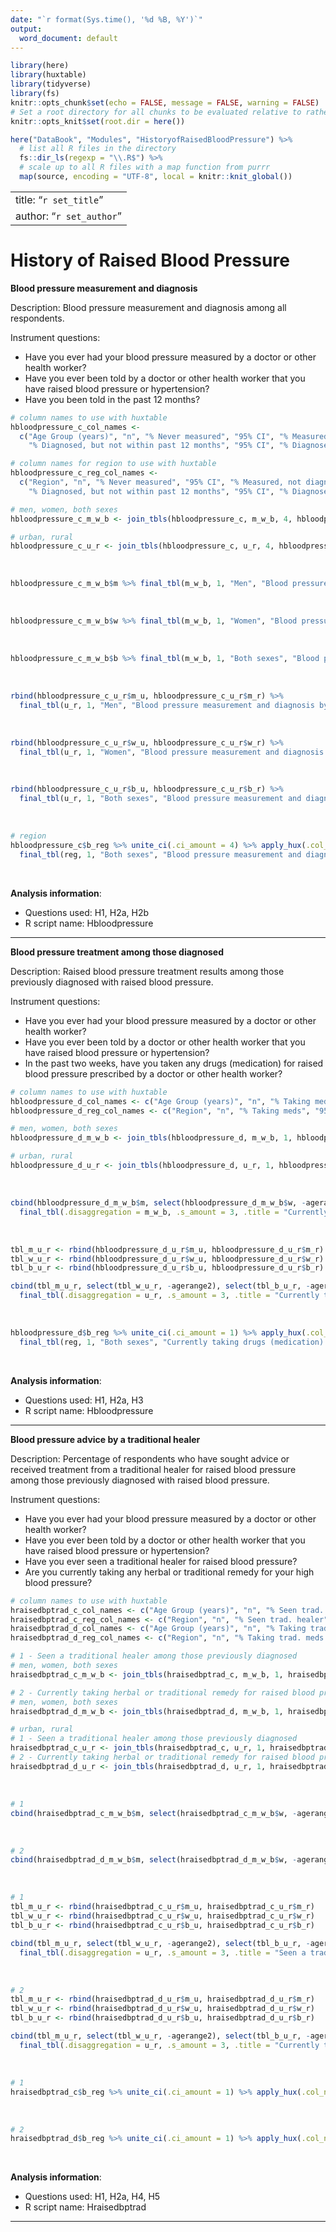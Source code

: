 ```yaml
---
date: "`r format(Sys.time(), '%d %B, %Y')`"
output:
  word_document: default
---
```


```r
library(here)
library(huxtable)
library(tidyverse)
library(fs)
knitr::opts_chunk$set(echo = FALSE, message = FALSE, warning = FALSE)
# Set a root directory for all chunks to be evaluated relative to rather than the document location
knitr::opts_knit$set(root.dir = here())
```

```r
here("DataBook", "Modules", "HistoryofRaisedBloodPressure") %>% 
  # list all R files in the directory
  fs::dir_ls(regexp = "\\.R$") %>% 
  # scale up to all R files with a map function from purrr
  map(source, encoding = "UTF-8", local = knitr::knit_global())
```

---
title: "`r set_title`"
author: "`r set_author`"
---


# History of Raised Blood Pressure

**Blood pressure measurement and diagnosis**

Description: Blood pressure measurement and diagnosis among all respondents.

Instrument questions:

- Have you ever had your blood pressure measured by a doctor or other health worker?
- Have you ever been told by a doctor or other health worker that you have raised blood pressure or hypertension?
- Have you been told in the past 12 months?

```r

# column names to use with huxtable
hbloodpressure_c_col_names <- 
  c("Age Group (years)", "n", "% Never measured", "95% CI", "% Measured, not diagnosed", "95% CI", 
    "% Diagnosed, but not within past 12 months", "95% CI", "% Diagnosed within past 12 months", "95% CI")

# column names for region to use with huxtable
hbloodpressure_c_reg_col_names <- 
  c("Region", "n", "% Never measured", "95% CI", "% Measured, not diagnosed", "95% CI", 
    "% Diagnosed, but not within past 12 months", "95% CI", "% Diagnosed within past 12 months", "95% CI")

# men, women, both sexes
hbloodpressure_c_m_w_b <- join_tbls(hbloodpressure_c, m_w_b, 4, hbloodpressure_c_col_names)
```
```r
# urban, rural
hbloodpressure_c_u_r <- join_tbls(hbloodpressure_c, u_r, 4, hbloodpressure_c_col_names)
```

<br>

```r
hbloodpressure_c_m_w_b$m %>% final_tbl(m_w_b, 1, "Men", "Blood pressure measurement and diagnosis", 10)
```

<br>

```r
hbloodpressure_c_m_w_b$w %>% final_tbl(m_w_b, 1, "Women", "Blood pressure measurement and diagnosis", 10)
```

<br>

```r
hbloodpressure_c_m_w_b$b %>% final_tbl(m_w_b, 1, "Both sexes", "Blood pressure measurement and diagnosis", 10)
```

<br>

```r
rbind(hbloodpressure_c_u_r$m_u, hbloodpressure_c_u_r$m_r) %>% 
  final_tbl(u_r, 1, "Men", "Blood pressure measurement and diagnosis by type of settlement", 10)
```

<br>

```r
rbind(hbloodpressure_c_u_r$w_u, hbloodpressure_c_u_r$w_r) %>% 
  final_tbl(u_r, 1, "Women", "Blood pressure measurement and diagnosis by type of settlement", 10)
```

<br>

```r
rbind(hbloodpressure_c_u_r$b_u, hbloodpressure_c_u_r$b_r) %>% 
  final_tbl(u_r, 1, "Both sexes", "Blood pressure measurement and diagnosis by type of settlement", 10)
```

<br>

```r
# region
hbloodpressure_c$b_reg %>% unite_ci(.ci_amount = 4) %>% apply_hux(.col_names = hbloodpressure_c_reg_col_names) %>% 
  final_tbl(reg, 1, "Both sexes", "Blood pressure measurement and diagnosis by region", 10) 
```

<br>

**Analysis information**:

-   Questions used: H1, H2a, H2b
-   R script name: Hbloodpressure

***

**Blood pressure treatment among those diagnosed**

Description: Raised blood pressure treatment results among those previously diagnosed with raised blood pressure.

Instrument questions:

- Have you ever had your blood pressure measured by a doctor or other health worker?
- Have you ever been told by a doctor or other health worker that you have raised blood pressure or hypertension?
- In the past two weeks, have you taken any drugs (medication) for raised blood pressure prescribed by a doctor or other health worker?

```r

# column names to use with huxtable
hbloodpressure_d_col_names <- c("Age Group (years)", "n", "% Taking meds", "95% CI")
hbloodpressure_d_reg_col_names <- c("Region", "n", "% Taking meds", "95% CI")

# men, women, both sexes
hbloodpressure_d_m_w_b <- join_tbls(hbloodpressure_d, m_w_b, 1, hbloodpressure_d_col_names)
```
```r
# urban, rural
hbloodpressure_d_u_r <- join_tbls(hbloodpressure_d, u_r, 1, hbloodpressure_d_col_names)
```

<br>

```r
cbind(hbloodpressure_d_m_w_b$m, select(hbloodpressure_d_m_w_b$w, -agerange), select(hbloodpressure_d_m_w_b$b, -agerange)) %>% 
  final_tbl(.disaggregation = m_w_b, .s_amount = 3, .title = "Currently taking drugs (medication) for raised blood pressure prescribed by doctor or health worker among those diagnosed", .colspan_val = 10)
```

<br>

```r
tbl_m_u_r <- rbind(hbloodpressure_d_u_r$m_u, hbloodpressure_d_u_r$m_r)
tbl_w_u_r <- rbind(hbloodpressure_d_u_r$w_u, hbloodpressure_d_u_r$w_r)
tbl_b_u_r <- rbind(hbloodpressure_d_u_r$b_u, hbloodpressure_d_u_r$b_r)

cbind(tbl_m_u_r, select(tbl_w_u_r, -agerange2), select(tbl_b_u_r, -agerange2)) %>% 
  final_tbl(.disaggregation = u_r, .s_amount = 3, .title = "Currently taking drugs (medication) for raised blood pressure prescribed by doctor or health worker among those diagnosed by type of settlement", .colspan_val = 10)
```

<br>

```r
hbloodpressure_d$b_reg %>% unite_ci(.ci_amount = 1) %>% apply_hux(.col_names = hbloodpressure_d_reg_col_names) %>% 
  final_tbl(reg, 1, "Both sexes", "Currently taking drugs (medication) for raised blood pressure prescribed by doctor or health worker among those diagnosed by region", 4)
```

<br>

**Analysis information**:

-   Questions used: H1, H2a, H3
-   R script name: Hbloodpressure

***

**Blood pressure advice by a traditional healer**

Description: Percentage of respondents who have sought advice or received treatment from a traditional healer for raised blood pressure among those previously diagnosed with raised blood pressure.

Instrument questions:

- Have you ever had your blood pressure measured by a doctor or other health worker?
- Have you ever been told by a doctor or other health worker that you have raised blood pressure or hypertension?
- Have you ever seen a traditional healer for raised blood pressure?
- Are you currently taking any herbal or traditional remedy for your high blood pressure?

```r

# column names to use with huxtable
hraisedbptrad_c_col_names <- c("Age Group (years)", "n", "% Seen trad. healer", "95% CI")
hraisedbptrad_c_reg_col_names <- c("Region", "n", "% Seen trad. healer", "95% CI")
hraisedbptrad_d_col_names <- c("Age Group (years)", "n", "% Taking trad. meds ", "95% CI")
hraisedbptrad_d_reg_col_names <- c("Region", "n", "% Taking trad. meds ", "95% CI")

# 1 - Seen a traditional healer among those previously diagnosed
# men, women, both sexes
hraisedbptrad_c_m_w_b <- join_tbls(hraisedbptrad_c, m_w_b, 1, hraisedbptrad_c_col_names)

# 2 - Currently taking herbal or traditional remedy for raised blood pressure among those previously diagnosed
# men, women, both sexes
hraisedbptrad_d_m_w_b <- join_tbls(hraisedbptrad_d, m_w_b, 1, hraisedbptrad_d_col_names)
```
```r
# urban, rural
# 1 - Seen a traditional healer among those previously diagnosed
hraisedbptrad_c_u_r <- join_tbls(hraisedbptrad_c, u_r, 1, hraisedbptrad_c_col_names)
# 2 - Currently taking herbal or traditional remedy for raised blood pressure among those previously diagnosed
hraisedbptrad_d_u_r <- join_tbls(hraisedbptrad_d, u_r, 1, hraisedbptrad_d_col_names)
```

<br>

```r
# 1
cbind(hraisedbptrad_c_m_w_b$m, select(hraisedbptrad_c_m_w_b$w, -agerange), select(hraisedbptrad_c_m_w_b$b, -agerange)) %>% final_tbl(.disaggregation = m_w_b, .s_amount = 3, .title = "Seen a traditional healer among those previously diagnosed", .colspan_val = 10)
```

<br>

```r
# 2
cbind(hraisedbptrad_d_m_w_b$m, select(hraisedbptrad_d_m_w_b$w, -agerange), select(hraisedbptrad_d_m_w_b$b, -agerange)) %>% final_tbl(.disaggregation = m_w_b, .s_amount = 3, .title = "Currently taking herbal or traditional remedy for raised blood pressure among those previously diagnosed", .colspan_val = 10)
```

<br>

```r
# 1
tbl_m_u_r <- rbind(hraisedbptrad_c_u_r$m_u, hraisedbptrad_c_u_r$m_r)
tbl_w_u_r <- rbind(hraisedbptrad_c_u_r$w_u, hraisedbptrad_c_u_r$w_r)
tbl_b_u_r <- rbind(hraisedbptrad_c_u_r$b_u, hraisedbptrad_c_u_r$b_r)

cbind(tbl_m_u_r, select(tbl_w_u_r, -agerange2), select(tbl_b_u_r, -agerange2)) %>% 
  final_tbl(.disaggregation = u_r, .s_amount = 3, .title = "Seen a traditional healer among those previously diagnosed by type of settlement", .colspan_val = 10)
```

<br>

```r
# 2
tbl_m_u_r <- rbind(hraisedbptrad_d_u_r$m_u, hraisedbptrad_d_u_r$m_r)
tbl_w_u_r <- rbind(hraisedbptrad_d_u_r$w_u, hraisedbptrad_d_u_r$w_r)
tbl_b_u_r <- rbind(hraisedbptrad_d_u_r$b_u, hraisedbptrad_d_u_r$b_r)

cbind(tbl_m_u_r, select(tbl_w_u_r, -agerange2), select(tbl_b_u_r, -agerange2)) %>% 
  final_tbl(.disaggregation = u_r, .s_amount = 3, .title = "Currently taking herbal or traditional remedy for raised blood pressure among those previously diagnosed by type of settlement", .colspan_val = 10)
```

<br>

```r
# 1
hraisedbptrad_c$b_reg %>% unite_ci(.ci_amount = 1) %>% apply_hux(.col_names = hraisedbptrad_c_reg_col_names) %>% final_tbl(reg, 1, "Both sexes", "Seen a traditional healer among those previously diagnosed by region", 4)
```

<br>

```r
# 2
hraisedbptrad_d$b_reg %>% unite_ci(.ci_amount = 1) %>% apply_hux(.col_names = hraisedbptrad_d_reg_col_names) %>% final_tbl(reg, 1, "Both sexes", "Currently taking herbal or traditional remedy for raised blood pressure among those previously diagnosed by region", 4)
```

<br>

**Analysis information**:

-   Questions used: H1, H2a, H4, H5
-   R script name: Hraisedbptrad

***

<br> 

<br>
